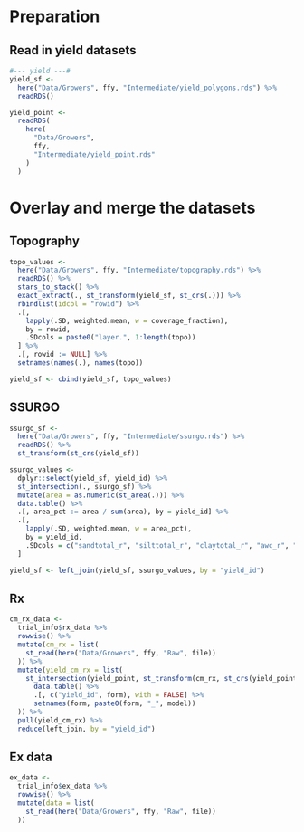 # Preparation

## Read in yield datasets

```r
#--- yield ---#
yield_sf <-
  here("Data/Growers", ffy, "Intermediate/yield_polygons.rds") %>% 
  readRDS()

```

```r
yield_point <-
  readRDS(
    here(
      "Data/Growers",
      ffy,
      "Intermediate/yield_point.rds"
    )
  )
```

# Overlay and merge the datasets

## Topography

```r
topo_values <-
  here("Data/Growers", ffy, "Intermediate/topography.rds") %>%
  readRDS() %>%
  stars_to_stack() %>%
  exact_extract(., st_transform(yield_sf, st_crs(.))) %>%
  rbindlist(idcol = "rowid") %>%
  .[,
    lapply(.SD, weighted.mean, w = coverage_fraction),
    by = rowid,
    .SDcols = paste0("layer.", 1:length(topo))
  ] %>%
  .[, rowid := NULL] %>%
  setnames(names(.), names(topo))

yield_sf <- cbind(yield_sf, topo_values)
```

## SSURGO

```r
ssurgo_sf <- 
  here("Data/Growers", ffy, "Intermediate/ssurgo.rds") %>%
  readRDS() %>%
  st_transform(st_crs(yield_sf))

ssurgo_values <- 
  dplyr::select(yield_sf, yield_id) %>%
  st_intersection(., ssurgo_sf) %>%
  mutate(area = as.numeric(st_area(.))) %>%
  data.table() %>%
  .[, area_pct := area / sum(area), by = yield_id] %>%
  .[,
    lapply(.SD, weighted.mean, w = area_pct),
    by = yield_id,
    .SDcols = c("sandtotal_r", "silttotal_r", "claytotal_r", "awc_r", "om_r", "dbovendry_r")
  ]

yield_sf <- left_join(yield_sf, ssurgo_values, by = "yield_id")
```

## Rx

```r
cm_rx_data <-
  trial_info$rx_data %>%
  rowwise() %>%
  mutate(cm_rx = list(
    st_read(here("Data/Growers", ffy, "Raw", file))
  )) %>%
  mutate(yield_cm_rx = list(
    st_intersection(yield_point, st_transform(cm_rx, st_crs(yield_point))) %>%
      data.table() %>%
      .[, c("yield_id", form), with = FALSE] %>%
      setnames(form, paste0(form, "_", model))
  )) %>%
  pull(yield_cm_rx) %>%
  reduce(left_join, by = "yield_id")
```

## Ex data

```r

ex_data <-
  trial_info$ex_data %>%
  rowwise() %>%
  mutate(data = list(
    st_read(here("Data/Growers", ffy, "Raw", file))
  ))

```


